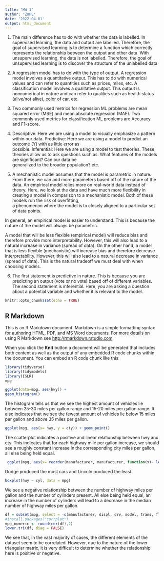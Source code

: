 ```yaml
---
title: "HW 1"
author: "ZOPE"
date: '2022-04-01'
output: html_document
---
```

1) The main difference has to do with whether the data is labelled. In supervised learning, the data and output are labelled. Therefore, the goal of supervised learning is to determine a function which correctly represents the relationship between the output and other data. With unsupervised learning, the data is not labelled. Therefore, the goal of unsupervised learning is to discover the structure of the unlabelled data.

2) A regression model has to do with the type of output. A regression model involves a quantitative output. This has to do with numerical values and can refer to quantities such as prices, miles, etc. A classification model involves a qualitative output. This output is nonnumerical in nature and can refer to qualities such as health status (alive/not alive), color of car, etc.

3) Two commonly used metrics for regression ML problems are mean squared error (MSE) and mean absolute regression (MAE). Two commonly used metrics for classification ML problems are Accuracy and F1-score.  

4) Descriptive: Here we are using a model to visually emphasize a pattern within our data.
   Predictive: Here we are using a model to predict an outcome (Y) with as little error as   
                possible. 
   Inferential: Here we are using a model to test theories. These theories allow us to ask 
                questions such as: What features of the models are significant? Can our data be   
                generalized to the broader population? etc. 

5) A mechanistic model assumes that the model is parametric in nature. From there, we can add more   parameters based off of the nature of the data. An empirical model relies more on real-world 
  data instead of theory. Here, we look at the data and have much more flexibility in creating a 
  model in comparison to a mechanistic model. Both of these models run the risk of overfitting,   
  a phenomenon where the model is to closely aligned to a particular set of data points. 
  
  In general, an empirical model is easier to understand. This is because the nature of the model 
  will always be parametric. 
  
  A model that will be less flexible (empirical model) will reduce bias and therefore provide more interpretability. However, this will also lead to a natural increase in variance (spread of data). On the other hand, a model that is less flexible (mechanistic) will increase bias and therefore decrease interpretability. However, this will also lead to a natural decrease in variance (spread of data). This is the natural tradeoff we must deal with when choosing models.
  
6) The first statement is predictive in nature. This is because you are predicting an output (vote or no vote) based off of different variables. The second statement is inferential. Here, you are asking a question about a potential variable and whether it is relevant to the model.

```r
knitr::opts_chunk$set(echo = TRUE)
```

## R Markdown

This is an R Markdown document. Markdown is a simple formatting syntax for authoring HTML, PDF, and MS Word documents. For more details on using R Markdown see <http://rmarkdown.rstudio.com>.

When you click the **Knit** button a document will be generated that includes both content as well as the output of any embedded R code chunks within the document. You can embed an R code chunk like this:

```r
library(tidyverse)
library(tidymodels)
library(ISLR)
mpg
```

```r
ggplot(data=mpg, aes(hwy)) +
geom_histogram()
```

The histogram tells us that we see the highest amount of vehicles lie between 25-30 miles per gallon range and 15-20 miles per gallon range. It also indicates that we see the fewest amount of vehicles lie below 15 miles per gallon and above 35 miles per gallon. 


```r
ggplot(mpg, aes(x= hwy, y = cty)) + geom_point()
```


The scatterplot indicates a positive and linear relationship between hwy and cty. This indicates that for each highway mile per gallon increase, we should see a roughly constant increase in the corresponding city miles per gallon, all else being held equal.



```r
 ggplot(mpg, aes(x= reorder(manufacturer, manufacturer, function(x)- length(x)))) + geom_bar() + coord_flip() 
```


Dodge produced the most cars and Lincoln produced the least. 


```r
boxplot(hwy ~ cyl, data = mpg)
``` 


We see a negative relationship between the number of highway miles per gallon and the number of cylinders present. All else being held equal, an increase in the number of cylinders will lead to a decrease in the median number of highway miles per gallon.     

```r
df = subset(mpg, select = -c(manufacturer, displ, drv, model, trans, fl, class) )
#install.packages("corrplot")
mpg_numeric <- round(cor(df),2)
lower.tri(df, diag = FALSE)

```

We see that, in the vast majority of cases, the different elements of the dataset seem to be correlated. However, due to the nature of the lower triangular matrix, it is very difficult to determine whether the relationship here is positive or negative.  



